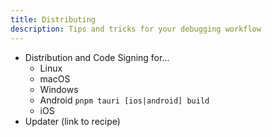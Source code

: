 ```yaml
---
title: Distributing
description: Tips and tricks for your debugging workflow
---
```



<CardGrid>
	<LinkCard title="Flatpak" href="/guides/distribute/flatpak/" />
</CardGrid>




<Stub>

- Distribution and Code Signing for...
  - Linux
  - macOS
  - Windows
  - Android `pnpm tauri [ios|android] build`
  - iOS
- Updater (link to recipe)

</Stub>
